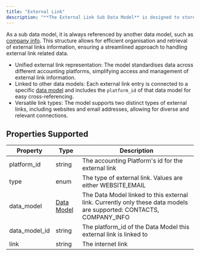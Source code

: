 ```yaml
---
title: "External Link"
description: "**The External Link Sub Data Model** is designed to store and manage internet links related to various entities within your accounting integrations. This unified model helps to simplify and streamline the handling of external link information."
---
```


As a sub data model, it is always referenced by another data model, such as [company info](/docs/company-info). This structure allows for efficient organisation and retrieval of external links information, ensuring a streamlined approach to handling external link related data.

* Unified external link representation: The model standardises data across different accounting platforms, simplifying access and management of external link information.
* Linked to other data models: Each external link entry is connected to a specific [data model](/docs/enums#data-models) and includes the `platform_id` of that data model for easy cross-referencing.
* Versatile link types: The model supports two distinct types of external links, including websites and email addresses, allowing for diverse and relevant connections.

  
## Properties Supported

| Property        | Type                                  | Description                                                                                                          |
| --------------- | ------------------------------------- | -------------------------------------------------------------------------------------------------------------------- |
| platform\_id    | string                                | The accounting Platform's id for the external link                                                                   |
| type            | enum                                  | The type of external link. Values are either WEBSITE,EMAIL                                                           |
| data\_model     | [Data Model](/docs/enums#data-models) | The Data Model linked to this external link. Currently only these data models are supported: CONTACTS, COMPANY\_INFO |
| data\_model\_id | string                                | The platform\_id of the Data Model this external link is linked to                                                   |
| link            | string                                | The internet link                                                                                                    |